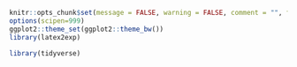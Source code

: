 ```r
knitr::opts_chunk$set(message = FALSE, warning = FALSE, comment = "", fig.width = 9)
options(scipen=999)
ggplot2::theme_set(ggplot2::theme_bw())
library(latex2exp)
```

```r
library(tidyverse)
```